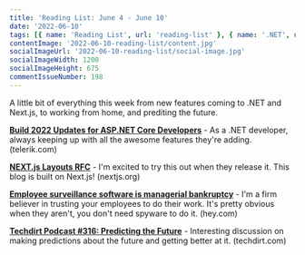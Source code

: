 ```yaml
---
title: 'Reading List: June 4 - June 10'
date: '2022-06-10'
tags: [{ name: 'Reading List', url: 'reading-list' }, { name: '.NET', url: 'dotnet'}, { name: 'Next.js', url: 'nextjs'}, { name: 'WFH', url: 'wfh'}]
contentImage: '2022-06-10-reading-list/content.jpg'
socialImageUrl: '2022-06-10-reading-list/social-image.jpg'
socialImageWidth: 1200
socialImageHeight: 675
commentIssueNumber: 198
---
```


A little bit of everything this week from new features coming to .NET and Next.js, to working from home, and prediting the future.

[**Build 2022 Updates for ASP.NET Core Developers**](https://www.telerik.com/blogs/build-2022-updates-aspnet-core-developers) - As a .NET developer, always keeping up with all the awesome features they're adding. <span className="domain-name">(telerik.com)</span>

[**NEXT.js Layouts RFC**](https://nextjs.org/blog/layouts-rfc) - I'm excited to try this out when they release it. This blog is built on Next.js! <span className="domain-name">(nextjs.org)</span>

[**Employee surveillance software is managerial bankruptcy**](https://world.hey.com/dhh/employee-surveillance-software-is-managerial-bankruptcy-94e48a08) - I'm a firm believer in trusting your employees to do their work. It's pretty obvious when they aren't, you don't need spyware to do it. <span className="domain-name">(hey.com)</span>

[**Techdirt Podcast #316: Predicting the Future**](https://www.techdirt.com/2022/04/05/techdirt-podcast-episode-316-predicting-the-future/) - Interesting discussion on making predictions about the future and getting better at it. <span className="domain-name">(techdirt.com)</span>

